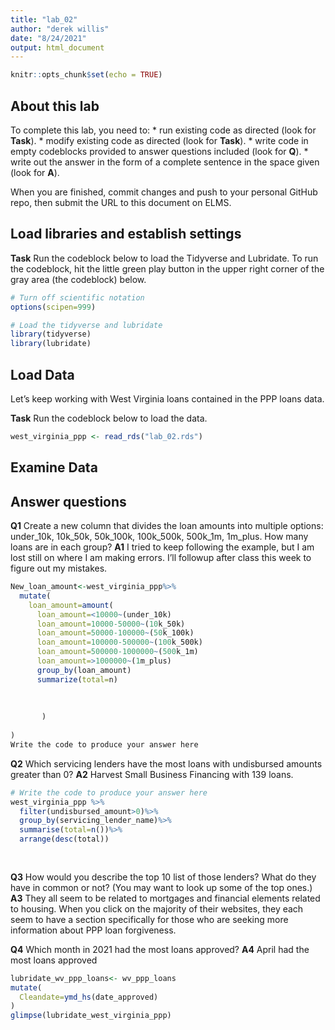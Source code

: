 ```yaml
---
title: "lab_02"
author: "derek willis"
date: "8/24/2021"
output: html_document
---
```


```r
knitr::opts_chunk$set(echo = TRUE)
```

## About this lab

To complete this lab, you need to:
* run existing code as directed (look for **Task**).
* modify existing code as directed (look for **Task**).
* write code in empty codeblocks provided to answer questions included (look for **Q**).
* write out the answer in the form of a complete sentence in the space given (look for **A**).

When you are finished, commit changes and push to your personal GitHub repo, then submit the URL to this document on ELMS.

## Load libraries and establish settings

**Task** Run the codeblock below to load the Tidyverse and Lubridate. To run the codeblock, hit the little green play button in the upper right corner of the gray area (the codeblock) below.

```r
# Turn off scientific notation
options(scipen=999)

# Load the tidyverse and lubridate
library(tidyverse)
library(lubridate)
```

## Load Data

Let's keep working with West Virginia loans contained in the PPP loans data.  

**Task** Run the codeblock below to load the data.

```r
west_virginia_ppp <- read_rds("lab_02.rds")
```

## Examine Data

## Answer questions

**Q1** Create a new column that divides the loan amounts into multiple options: under_10k, 10k_50k, 50k_100k, 100k_500k, 500k_1m, 1m_plus. How many loans are in each group?
**A1** I tried to keep following the example, but I am lost still on where I am making errors. I'll followup after class this week to figure out my mistakes.

```r
New_loan_amount<-west_virginia_ppp%>%
  mutate(
    loan_amount=amount(
      loan_amount=<10000~(under_10k)
      loan_amount=10000-50000~(10k_50k)
      loan_amount=50000-100000~(50k_100k)
      loan_amount=100000-500000~(100k_500k)
      loan_amount=500000-1000000~(500k_1m)
      loan_amount=>1000000~(1m_plus)
      group_by(loan_amount)
      summarize(total=n)
      
      
      
       )
  
)
Write the code to produce your answer here

```   

**Q2** Which servicing lenders have the most loans with undisbursed amounts greater than 0?
**A2** Harvest Small Business Financing with 139 loans.

```r
# Write the code to produce your answer here
west_virginia_ppp %>% 
  filter(undisbursed_amount>0)%>%
  group_by(servicing_lender_name)%>%
  summarise(total=n())%>%
  arrange(desc(total))
 
  
```

**Q3** How would you describe the top 10 list of those lenders? What do they have in common or not? (You may want to look up some of the top ones.)
**A3** They all seem to be related to mortgages and financial elements related to housing. When you click on the majority of their websites, they each seem to have a section specifically for those who are seeking more information about PPP loan forgiveness. 

**Q4** Which month in 2021 had the most loans approved?
**A4** April had the most loans approved

```r
lubridate_wv_ppp_loans<- wv_ppp_loans
mutate(
  Cleandate=ymd_hs(date_approved)
)
glimpse(lubridate_west_virginia_ppp)

```
